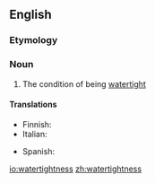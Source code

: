 ==English==

===Etymology===
{{suffix|watertight|ness|lang=en}}

===Noun===
{{en-noun|-}}

# {{label|en|rare}} The condition of being [[watertight]]

====Translations====
{{trans-top|condition of being watertight}}
* Finnish: {{t|fi|vesitiiveys}}
* Italian: {{t+|it|impermeabilità|f}}
{{trans-mid}}
* Spanish: {{t|es|estanquidad|f}}
{{trans-bottom}}

[[io:watertightness]]
[[zh:watertightness]]